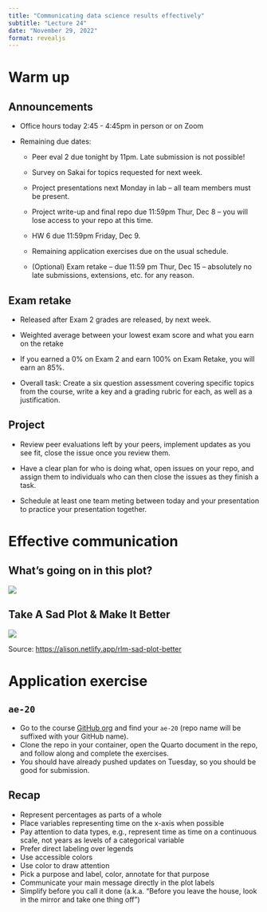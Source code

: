 ```yaml
---
title: "Communicating data science results effectively"
subtitle: "Lecture 24"
date: "November 29, 2022"
format: revealjs
---
```


# Warm up

## Announcements {.smaller}

-   Office hours today 2:45 - 4:45pm in person or on Zoom

-   Remaining due dates:

    ::: incremental
    -   Peer eval 2 due tonight by 11pm.
        Late submission is not possible!

    -   Survey on Sakai for topics requested for next week.

    -   Project presentations next Monday in lab -- all team members must be present.

    -   Project write-up and final repo due 11:59pm Thur, Dec 8 -- you will lose access to your repo at this time.

    -   HW 6 due 11:59pm Friday, Dec 9.

    -   Remaining application exercises due on the usual schedule.

    -   (Optional) Exam retake -- due 11:59 pm Thur, Dec 15 -- absolutely no late submissions, extensions, etc. for any reason.
    :::

## Exam retake

-   Released after Exam 2 grades are released, by next week.

-   Weighted average between your lowest exam score and what you earn on the retake

-   If you earned a 0% on Exam 2 and earn 100% on Exam Retake, you will earn an 85%.

-   Overall task: Create a six question assessment covering specific topics from the course, write a key and a grading rubric for each, as well as a justification.

## Project

-   Review peer evaluations left by your peers, implement updates as you see fit, close the issue once you review them.

-   Have a clear plan for who is doing what, open issues on your repo, and assign them to individuals who can then close the issues as they finish a task.

-   Schedule at least one team meting between today and your presentation to practice your presentation together.

# Effective communication

## What's going on in this plot?

![](images/24/covid-plot.png){fig-align="center"}

## Take A Sad Plot & Make It Better

![](images/24/sad-plot-to-better.gif)

Source: [https://alison.netlify.app/rlm-sad-plot-better](alison.netlify.app/rlm-sad-plot-better)\

# Application exercise

## `ae-20`

::: appex
-   Go to the course [GitHub org](https://github.com/sta199-f22-1) and find your `ae-20` (repo name will be suffixed with your GitHub name).
-   Clone the repo in your container, open the Quarto document in the repo, and follow along and complete the exercises.
-   You should have already pushed updates on Tuesday, so you should be good for submission.
:::

## Recap {.smaller}

::: incremental
-   Represent percentages as parts of a whole
-   Place variables representing time on the x-axis when possible
-   Pay attention to data types, e.g., represent time as time on a continuous scale, not years as levels of a categorical variable
-   Prefer direct labeling over legends
-   Use accessible colors
-   Use color to draw attention
-   Pick a purpose and label, color, annotate for that purpose
-   Communicate your main message directly in the plot labels
-   Simplify before you call it done (a.k.a. "Before you leave the house, look in the mirror and take one thing off")
:::

